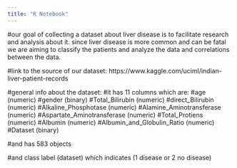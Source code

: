```yaml
---
title: "R Notebook"
---
```

#our goal of collecting a dataset about liver disease is to facilitate research and analysis about it. since liver disease is more common and can be fatal we are aiming to classify the patients and analyze the data and correlations between the data.

#link to the source of our dataset: https://www.kaggle.com/uciml/indian-liver-patient-records

#general info about the dataset:
#it has 11 columns which are:
#age (numeric)
#gender (binary)
#Total_Bilirubin (numeric)
#direct_Bilirubin (numeric)
#Alkaline_Phosphotase (numeric)
#Alamine_Aminotransferase (numeric)
#Aspartate_Aminotransferase (numeric)
#Total_Protiens (numeric)
#Albumin (numeric)
#Albumin_and_Globulin_Ratio (numeric)
#Dataset (binary)

#and has 583 objects

#and class label (dataset) which indicates (1 disease or 2 no disease)

